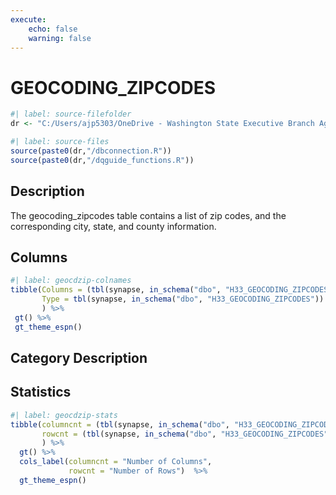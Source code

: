 ```yaml
---
execute:
    echo: false
    warning: false
---
```


# GEOCODING_ZIPCODES {.unnumbered}

```r
#| label: source-filefolder
dr <- "C:/Users/ajp5303/OneDrive - Washington State Executive Branch Agencies/source_scripts"
```

```r
#| label: source-files
source(paste0(dr,"/dbconnection.R"))
source(paste0(dr,"/dqguide_functions.R"))
```

## Description

The geocoding_zipcodes table contains a list of zip codes, and the corresponding city, state, and county information.

## Columns

```r
#| label: geocdzip-colnames
tibble(Columns = (tbl(synapse, in_schema("dbo", "H33_GEOCODING_ZIPCODES")) %>% colnames()),
       Type = tbl(synapse, in_schema("dbo", "H33_GEOCODING_ZIPCODES")) %>% head(1) %>% as_tibble() %>% sapply(class)
       ) %>%
 gt() %>%
 gt_theme_espn()
```

## Category Description

## Statistics

```r
#| label: geocdzip-stats
tibble(columncnt = (tbl(synapse, in_schema("dbo", "H33_GEOCODING_ZIPCODES")) %>% ncol()),
       rowcnt = (tbl(synapse, in_schema("dbo", "H33_GEOCODING_ZIPCODES"))) %>% nrow2()
       ) %>%
  gt() %>%
  cols_label(columncnt = "Number of Columns",
             rowcnt = "Number of Rows")  %>%
  gt_theme_espn()
```
